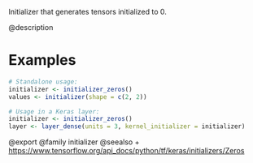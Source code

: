 Initializer that generates tensors initialized to 0.

@description

# Examples
```r
# Standalone usage:
initializer <- initializer_zeros()
values <- initializer(shape = c(2, 2))
```

```r
# Usage in a Keras layer:
initializer <- initializer_zeros()
layer <- layer_dense(units = 3, kernel_initializer = initializer)
```

@export
@family initializer
@seealso
+ <https://www.tensorflow.org/api_docs/python/tf/keras/initializers/Zeros>
